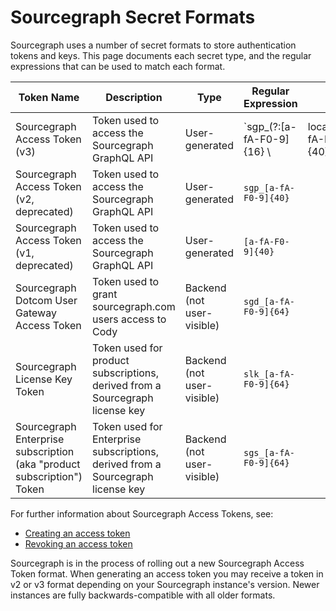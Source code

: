 # Sourcegraph Secret Formats

Sourcegraph uses a number of secret formats to store authentication tokens and keys. This page documents each secret type, and the regular expressions that can be used to match each format.

|                  Token Name                  |                                   Description                                    |            Type            |    Regular Expression     |                         |
| -------------------------------------------- | -------------------------------------------------------------------------------- | -------------------------- | ------------------------- | ----------------------- |
| Sourcegraph Access Token (v3)                | Token used to access the Sourcegraph GraphQL API                                 | User-generated             | `sgp_(?:[a-fA-F0-9]{16} \ | local)_[a-fA-F0-9]{40}` |
| Sourcegraph Access Token (v2, deprecated)    | Token used to access the Sourcegraph GraphQL API                                 | User-generated             | `sgp_[a-fA-F0-9]{40}`     |                         |
| Sourcegraph Access Token (v1, deprecated)    | Token used to access the Sourcegraph GraphQL API                                 | User-generated             | `[a-fA-F0-9]{40}`         |                         |
| Sourcegraph Dotcom User Gateway Access Token | Token used to grant sourcegraph.com users access to Cody                         | Backend (not user-visible) | `sgd_[a-fA-F0-9]{64}`     |                         |
| Sourcegraph License Key Token                | Token used for product subscriptions, derived from a Sourcegraph license key     | Backend (not user-visible) | `slk_[a-fA-F0-9]{64}`     |                         |
| Sourcegraph Enterprise subscription (aka "product subscription") Token       | Token used for Enterprise subscriptions, derived from a Sourcegraph license key | Backend (not user-visible) | `sgs_[a-fA-F0-9]{64}`     |                         |

For further information about Sourcegraph Access Tokens, see:
- [Creating an access token](/cli/how-tos/creating_an_access_token)
- [Revoking an access token](/cli/how-tos/revoking_an_access_token)

Sourcegraph is in the process of rolling out a new Sourcegraph Access Token format. When generating an access token you may receive a token in v2 or v3 format depending on your Sourcegraph instance's version. Newer instances are fully backwards-compatible with all older formats.
